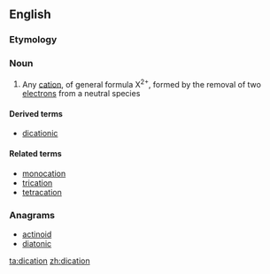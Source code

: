 ==English==

===Etymology===

{{prefix|di|cation}}

===Noun===
{{wikipedia}}
{{en-noun}}

# {{chemistry}} Any [[cation]], of general formula X<sup>2+</sup>, formed by the removal of two [[electron]]s from a neutral species

====Derived terms====
* [[dicationic]]

====Related terms====
* [[monocation]]
* [[trication]]
* [[tetracation]]

===Anagrams===
* [[actinoid#English|actinoid]]
* [[diatonic#English|diatonic]]

[[ta:dication]]
[[zh:dication]]
